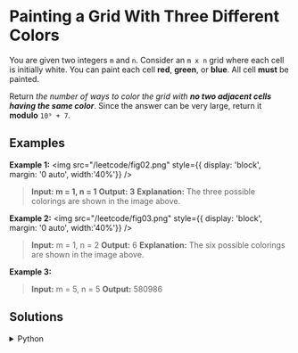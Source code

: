 # Painting a Grid With Three Different Colors

You are given two integers `m` and `n`. Consider an `m x n` grid where each cell is initially white. You can paint each cell **red**, **green**, or **blue**. All cell **must** be painted.

Return *the number of ways to color the grid with **no two adjacent cells having the same color***. Since the answer can be very large, return it **modulo** `10⁹ + 7`.

## Examples

**Example 1:**
<img
	src="/leetcode/fig02.png"
	style={{ display: 'block', margin: '0 auto', width:'40%'}}
/>
<br/>
> **Input: m = 1, n = 1**
> **Output: 3**
> **Explanation:** The three possible colorings are shown in the image above.

**Example 2:**
<img
	src="/leetcode/fig03.png"
	style={{ display: 'block', margin: '0 auto', width:'40%'}}
/>
<br/>
> **Input:** m = 1, n = 2
> **Output:** 6
> **Explanation:** The six possible colorings are shown in the image above.

**Example 3:**

> **Input:** m = 5, n = 5
> **Output:** 580986

## Solutions

<details>
    <summary>Python</summary>
```python
class Solution:
    def colorTheGrid(self, m: int, n: int) -> int:
        MOD = 10**9 + 7
        
        # Inicializar la memorización
        state_mem = [[-1] * (1 << (2*m)) for _ in range(n+1)]
        
        def count_ways(m, n, r, c, curr_state, prev_state):
            # Caso base: completamos todas las columnas
            if c == n:
                return 1  # Combinación válida
            
            # Caso base: completamos una columna
            if r == m:
                return count_ways(m, n, 0, c+1, 0, curr_state)
            
            # Memorización (solo cuando r==0 - inicio de una nueva columna)
            if r == 0 and state_mem[c][prev_state] != -1:
                return state_mem[c][prev_state]
            
            # Color de la celda superior
            up_color = 0
            if r > 0:
                up_color = curr_state & 3
            
            # Color de la celda izquierda
            left_color = (prev_state >> ((m-r-1)*2)) & 3
            
            # Probar todos los colores
            ways_to_color = 0
            for color in range(1, 4):  # Colores: 1, 2, 3
                if color != up_color and color != left_color:
                    # CLAVE: Usar (curr_state<<2) + color en lugar de curr_state | (color << (r*2))
                    ways_to_color = (ways_to_color + count_ways(m, n, r+1, c, (curr_state<<2) + color, prev_state)) % MOD
            
            # Guardar resultado solo al inicio de una columna
            if r == 0:
                state_mem[c][prev_state] = ways_to_color
            
            return ways_to_color
        
        return count_ways(m, n, 0, 0, 0, 0)
```

- **Bitmasking:** para encontrar todas las combinaciones posibles
- **DP States:** Estados de Programación Dinámica. Configuraciones únicas que defienen un subproblema en un algoritmo de programación dinámica.

En este caso **DP States** nos permite guardar situaciones parciales, como "fotografías", permitiendo que el algoritmo sea eficiente:

1. **Posición actual `(r,c)`:** fila y columna donde estamos decidiendo el color
2. **Estado de la columna actual:** representación de los colores ya asignados en la columna actual
3. **Estado de la columna previa:** configuración completa de colores en la columna anterior 

Para **Bitmasking**

1. Cada color ocupa 2 bits (necesitamos representar 3 colores + vacío)
2. Una columna completa se codifica en un solo entero
3. Ej: para `m = 3` necesitamos 6 bits para representar una columna completa

</details>